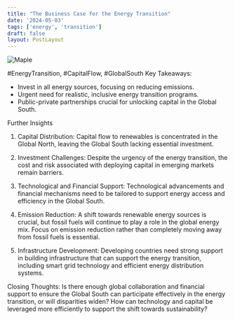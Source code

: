 ```yaml
---
title: "The Business Case for the Energy Transition"
date: '2024-05-03'
tags: ['energy', 'transition']
draft: false
layout: PostLayout
---
```


<div className="flex justify-center">
  <div className="my-1 w-full px-2 xl:my-1 xl:w-1/2 xl:px-2">
    <img src="https://img.youtube.com/vi/WQsIqhlUp2g/0.jpg" alt="Maple" className="mx-auto h-58 w-auto" />
  </div>
</div>

#EnergyTransition, #CapitalFlow, #GlobalSouth
Key Takeaways:
- Invest in all energy sources, focusing on reducing emissions.
- Urgent need for realistic, inclusive energy transition programs.
- Public-private partnerships crucial for unlocking capital in the Global South.

Further Insights
1. Capital Distribution:
Capital flow to renewables is concentrated in the Global North, leaving the Global South lacking essential investment.

2. Investment Challenges:
Despite the urgency of the energy transition, the cost and risk associated with deploying capital in emerging markets remain barriers.

3. Technological and Financial Support:
Technological advancements and financial mechanisms need to be tailored to support energy access and efficiency in the Global South.

4. Emission Reduction:
A shift towards renewable energy sources is crucial, but fossil fuels will continue to play a role in the global energy mix. Focus on emission reduction rather than completely moving away from fossil fuels is essential.

5. Infrastructure Development:
Developing countries need strong support in building infrastructure that can support the energy transition, including smart grid technology and efficient energy distribution systems.

Closing Thoughts:
Is there enough global collaboration and financial support to ensure the Global South can participate effectively in the energy transition, or will disparities widen? How can technology and capital be leveraged more efficiently to support the shift towards sustainability?

